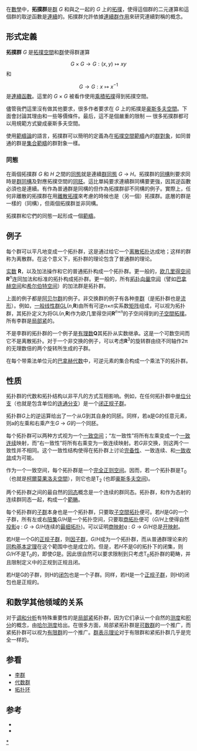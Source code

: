 {{Groups}}
在[[數學|數學]]中，'''拓撲群'''是[[群|群]] ''G'' 和與之一起的 ''G'' 上的[[拓撲空間|拓撲]]，使得這個群的二元運算和這個群的取逆函數是[[連續函數_(拓撲學)|連續]]的。拓撲群允許依據[[連續群作用|連續群作用]]來研究連續對稱的概念。

== 形式定義 ==

'''拓撲群''' ''G'' 是[[拓撲空間|拓撲空間]]和[[群|群]]使得群運算
:<math>G\times G \to G : (x,y)\mapsto xy</math>
和
:<math>G\to G : x \mapsto x^{-1}</math>
是[[連續函數_(拓撲學)|連續函數]]。這里的 ''G'' × ''G'' 被看作使用[[積空間|乘積拓撲]]得到拓撲空間。

儘管我們這里沒有做其他要求，很多作者要求在 ''G'' 上的拓撲是[[豪斯多夫空間|豪斯多夫空間]]。下面會討論其理由和一些等價條件。最后，這不是個嚴重的限制 — 很多拓撲群都可以用規範方式變成豪斯多夫空間。

使用[[範疇論|範疇論]]的語言，拓撲群可以簡明的定義為在[[拓撲空間範疇|拓撲空間範疇]]內的[[群對象|群對象]]，如同普通的群是[[集合範疇|集合範疇]]的群對象一樣。

=== 同態 ===

在兩個拓撲群 ''G'' 和 ''H'' 之間的[[同態|同態]]就是連續[[群同態|群同態]] ''G'' → ''H''。拓撲群的[[同構|同構]]則要求同時是[[群同構|群同構]]及對應拓撲空間的[[同胚|同胚]]。這比單純要求連續群同構要更強，因其逆函數必須也是連續。有作為普通群是同構的但作為拓撲群卻不同構的例子。實際上，任何非離散的拓撲群在用[[離散拓撲|離散拓撲]]來考慮的時候也是（另一個）拓撲群。底層的群是一樣的（同構），但兩個拓撲群並非同構。

拓撲群和它們的同態一起形成一個[[範疇論|範疇]]。

== 例子 ==

每个群可以平凡地变成一个拓扑群，这是通过给它一个[[离散拓扑|离散拓扑]]达成地；这样的群称为离散群。在这个意义下，拓扑群的理论包含了普通群的理论。

[[实数|实数]] '''R'''，以及加法操作和它的普通拓扑构成一个拓扑群。更一般的，[[欧几里得空间|欧几里得空间]]'''R'''<sup>''n''</sup>连同加法和标准的拓扑构成拓扑群。更一般的，所有[[拓扑向量空间|拓扑向量空间]]（譬如[[巴拿赫空间|巴拿赫空间]]和[[希尔伯特空间|希尔伯特空间]]）的加法群是拓扑群。

上面的例子都是[[阿贝尔群|阿贝尔群]]的例子。非交换群的例子有各种[[李群|李群]]（是拓扑群也是[[流形|流形]]）。例如，[[一般线性群|一般线性群]]GL(''n'','''R''')由所有可逆''n''×''n''实系数[[矩阵|矩阵]]组成，可以视为拓扑群，其拓扑定义为将GL(''n'','''R''')作为欧几里得空间'''R'''<sup>''n''×''n''</sup>的子空间得到的[[子空間拓撲|子空間拓撲]]。所有李群是[[局部紧|局部紧]]的。

不是李群的拓扑群的一个例子是[[有理数|有理数]]'''Q'''其拓扑从实数继承。这是一个可数空间而它不是离散拓扑。对于一个非交换的例子，可以考虑'''R'''<sup>3</sup>的旋转群由绕不同轴作2π的无理数倍的两个旋转所生成的子群。

在每个带乘法单位元的[[巴拿赫代数|巴拿赫代数]]中，可逆元素的集合构成一个乘法下的拓扑群。

== 性质 ==

拓扑群的代数和拓扑结构以非平凡的方式互相影响。例如，在任何拓扑群中[[单位分支|单位分支]]（也就是包含单位的[[連通分支_(拓撲)|连通分支]]）是一个[[闭集|闭]][[正规子群|正规子群]]。

拓扑群''G''上的逆运算给出了一个从G到其自身的同胚。同样，若a是G的任意元素，则a的左乘和右乘产生''G'' → ''G''的一个同胚。

每个拓扑群可以两种方式视为一个[[一致空间|一致空间]]；“左一致性”将所有左乘变成一个[[一致连续|一致连续]]映射，而“右一致性”将所有右乘变为一致连续映射。若''G''非交换，则这两个一致性并不相同。这个一致性结构使得在拓扑群上讨论[[完备性|完备性]]、一致连续、和[[一致收敛|一致收敛]]成为可能。

作为一个一致空间，每个拓扑群是一个[[完全正则空间|完全正则空间]]。因而，若一个拓扑群是T<sub>0</sub>（也就是[[柯爾莫果洛夫空間|柯爾莫果洛夫空間]]），则它也是T<sub>2</sub> (也即[[豪斯多夫空间|豪斯多夫空间]])。 

两个拓扑群之间的最自然的[[同态|同态]]概念是一个连续的群同态。拓扑群，和作为态射的连续群同态一起，构成一个[[範畴|範畴]]。

每个拓扑群的[[子群|子群]]本身也是一个拓扑群，只要取[[子空間拓扑|子空間拓扑]]便可。若''H''是G的一个子群，所有左或右[[陪集|陪集]]''G''/''H''是一个拓扑空间，只要取[[商拓扑|商拓扑]]便可（''G''/''H''上使得自然[[投影|投影]]''q'' : ''G'' → ''G''/''H''连续的[[離散拓撲|最细拓扑]])。可以证明[[商映射|商映射]]''q'' : ''G'' → ''G''/''H''总是[[开映射|开映射]]。

若''H''是一个G的[[正规子群|正规子群]]，则[[因子群|因子群]]，''G''/''H''成为一个拓扑群，而从普通群理论来的[[同构基本定理|同构基本定理]]在这个範围中也是成立的。但是，若''H''不是G的拓扑下的闭集，则''G''/''H''不是T<sub>0</sub>的，即使''G''是。因此很自然可以要求限制到只考虑T<sub>0</sub>拓扑群的範畴，并且限制定义中的正规到正规且闭。

若''H''是G的子群，则H的[[闭包_(拓扑学)|闭包]]也是一个子群。同样，若H是一个[[正规子群|正规子群]]，则H的闭包也是正规的。

==和数学其他领域的关系==

对于[[调和分析|调和分析]]有特殊重要性的是[[局部紧|局部紧]]拓扑群，因为它们承认一个自然的[[测度|测度]]和[[积分|积分]]的概念，由[[哈尔测度|哈尔测度]]给出。在很多方面，局部紧拓扑群是[[可数群|可数群]]的一个推广，而紧拓扑群可以视为[[有限群|有限群]]的一个推广。[[群表示理论|群表示理论]]对于有限群和紧拓扑群几乎是完全一样的。

==参看==
*[[李群|李群]]
*[[代数群|代数群]]
*[[拓扑环|拓扑环]]

==参考==

*{{cite book | last = Husain | first = Taqdir | title = Introduction to Topological Groups | year = 1966 | publisher = W.B. Saunders Company | location = Philadelphia}}
*{{cite book | last = Pontryagin | first = Lev S. | authorlink = Lev Semenovich Pontryagin | title = Topological Groups | year = 1986 | edition = 3rd ed. | others = trans. from Russian by Arlen Brown and P.S.V. Naidu | publisher = Gordon and Breach Science Publishers | location = New York | id = ISBN 978-2-88124-133-8}}

{{Authority control}}
[[Category:拓扑群|*]]